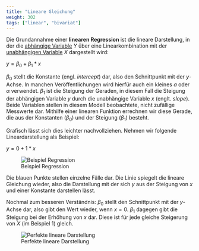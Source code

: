 ```yaml
---
title: "Lineare Gleichung"
weight: 302
tags: ["linear", "bivariat"]
---
```


Die Grundannahme einer **linearen Regression** ist die lineare Darstellung, in der die [abhängige Variable](../../glossar/abhaengigevariable/index.html) $Y$ über eine Linearkombination mit der [unabhängigen Variable](../../glossar/unabhaengigevariable/index.html) $X$ dargestellt wird:

$y = \beta_0 + \beta_1 \ast x$

$\beta_0$ stellt die Konstante (engl. *intercept*) dar, also den Schnittpunkt mit der $y$-Achse. In manchen Veröffentlichungen wird hierfür auch ein kleines $a$ oder $\alpha$ verwendet. $\beta_1$ ist die Steigung der Geraden, in diesem Fall die Steigung der abhängigen Variable $y$ durch die unabhängige Variable $x$ (englt. *slope*). Beide Variablen stellen in diesem Modell beobachtete, nicht zufällige Messwerte dar. Mithilfe einer linearen Funktion errechnen wir diese Gerade, die aus der Konstanten ($\beta_0$) und der Steigung ($\beta_1$) besteht.

Grafisch lässt sich dies leichter nachvollziehen. Nehmen wir folgende Lineardarstellung als Beispiel:

$y = 0 + 1 \ast x$

![Beispiel Regression](../images/reg1.png)

Die blauen Punkte stellen einzelne Fälle dar. Die Linie spiegelt die lineare Gleichung wieder, also die Darstellung mit der sich $y$ aus der Steigung von $x$ und einer Konstante darstellen lässt.

Nochmal zum besseren Verständnis: $\beta_0$ stellt den Schnittpunkt mit der $y$-Achse dar, also gibt den Wert wieder, wenn $x=0$. $\beta_1$ dagegen gibt die Steigung bei der Erhöhung von $x$ dar. Diese ist für jede gleiche Steigerung von $X$ (im Beispiel 1) gleich.

![Perfekte lineare Darstellung](../images/reg2.png)
